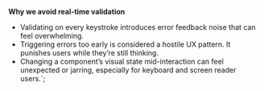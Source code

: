 **Why we avoid real-time validation**

* Validating on every keystroke introduces error feedback noise that can feel overwhelming.
* Triggering errors too early is considered a hostile UX pattern. It punishes users while they’re still thinking.
* Changing a component’s visual state mid-interaction can feel unexpected or jarring, especially for keyboard and screen reader users.`;
